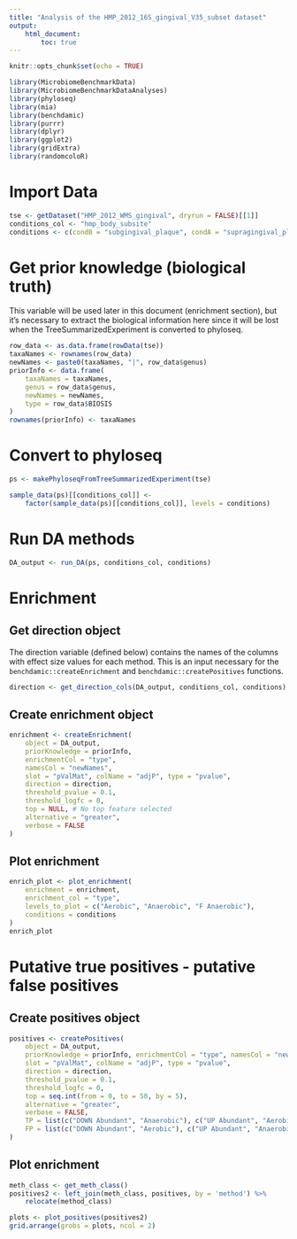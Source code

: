 ```yaml
---
title: "Analysis of the HMP_2012_16S_gingival_V35_subset dataset"
output: 
    html_document:
        toc: true
---
```


```r
knitr::opts_chunk$set(echo = TRUE)
```


```r
library(MicrobiomeBenchmarkData)
library(MicrobiomeBenchmarkDataAnalyses)
library(phyloseq)
library(mia)
library(benchdamic)
library(purrr)
library(dplyr)
library(ggplot2)
library(gridExtra)
library(randomcoloR)
```

# Import Data

```r
tse <- getDataset("HMP_2012_WMS_gingival", dryrun = FALSE)[[1]]
conditions_col <- "hmp_body_subsite"
conditions <- c(condB = "subgingival_plaque", condA = "supragingival_plaque")
```

# Get prior knowledge (biological truth)

This variable will be used later in this document (enrichment section), but
it's necessary to extract the biological information here since it will be
lost when the TreeSummarizedExperiment is converted to phyloseq.

```r
row_data <- as.data.frame(rowData(tse))
taxaNames <- rownames(row_data)
newNames <- paste0(taxaNames, "|", row_data$genus) 
priorInfo <- data.frame(
    taxaNames = taxaNames,
    genus = row_data$genus,
    newNames = newNames,
    type = row_data$BIOSIS 
)
rownames(priorInfo) <- taxaNames
```

# Convert to phyloseq

```r
ps <- makePhyloseqFromTreeSummarizedExperiment(tse)

sample_data(ps)[[conditions_col]] <- 
    factor(sample_data(ps)[[conditions_col]], levels = conditions)
```

# Run DA methods

```r
DA_output <- run_DA(ps, conditions_col, conditions)
```


# Enrichment

## Get direction object

The direction variable (defined below) contains the names of the columns with
effect size values for each method. This is an input necessary for the
`benchdamic::createEnrichment` and `benchdamic::createPositives` functions.

```r
direction <- get_direction_cols(DA_output, conditions_col, conditions)
```

## Create enrichment object

```r
enrichment <- createEnrichment(
    object = DA_output,
    priorKnowledge = priorInfo,
    enrichmentCol = "type",
    namesCol = "newNames",
    slot = "pValMat", colName = "adjP", type = "pvalue",
    direction = direction,
    threshold_pvalue = 0.1,
    threshold_logfc = 0,
    top = NULL, # No top feature selected
    alternative = "greater",
    verbose = FALSE 
)
```


## Plot enrichment

```r
enrich_plot <- plot_enrichment(
    enrichment = enrichment, 
    enrichment_col = "type",
    levels_to_plot = c("Aerobic", "Anaerobic", "F Anaerobic"),
    conditions = conditions
)
enrich_plot

```

# Putative true positives - putative false positives

## Create positives object

```r
positives <- createPositives(
    object = DA_output, 
    priorKnowledge = priorInfo, enrichmentCol = "type", namesCol = "newNames",
    slot = "pValMat", colName = "adjP", type = "pvalue",
    direction = direction,
    threshold_pvalue = 0.1,
    threshold_logfc = 0,
    top = seq.int(from = 0, to = 50, by = 5),
    alternative = "greater",
    verbose = FALSE,
    TP = list(c("DOWN Abundant", "Anaerobic"), c("UP Abundant", "Aerobic")),
    FP = list(c("DOWN Abundant", "Aerobic"), c("UP Abundant", "Anaerobic"))
)
```

## Plot enrichment

```r
meth_class <- get_meth_class() 
positives2 <- left_join(meth_class, positives, by = 'method') %>% 
    relocate(method_class)
```


```r
plots <- plot_positives(positives2)
grid.arrange(grobs = plots, ncol = 2)

```


